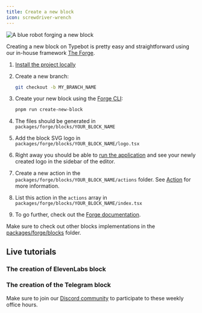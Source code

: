 ```yaml
---
title: Create a new block
icon: screwdriver-wrench
---
```



<Frame style={{ maxWidth: '400px' }}>
  <img
    src="/images/contribute/forging-robot.png"
    alt="A blue robot forging a new block"
  />
</Frame>

Creating a new block on Typebot is pretty easy and straightforward using our in-house framework [The Forge](../the-forge/overview).

1. [Install the project locally](./local-installation)
2. Create a new branch:

   ```sh
   git checkout -b MY_BRANCH_NAME
   ```

3. Create your new block using the [Forge CLI](../the-forge/overview#forge-cli):

   ```sh
   pnpm run create-new-block
   ```

4. The files should be generated in `packages/forge/blocks/YOUR_BLOCK_NAME`
5. Add the block SVG logo in `packages/forge/blocks/YOUR_BLOCK_NAME/logo.tsx`
6. Right away you should be able to [run the application](./local-installation#running-the-project-locally) and see your newly created logo in the sidebar of the editor.
7. Create a new action in the `packages/forge/blocks/YOUR_BLOCK_NAME/actions` folder. See [Action](../the-forge/action) for more information.
8. List this action in the `actions` array in `packages/forge/blocks/YOUR_BLOCK_NAME/index.tsx`
9. To go further, check out the [Forge documentation](../the-forge/overview).

Make sure to check out other blocks implementations in the [packages/forge/blocks](https://github.com/baptisteArno/typebot.io/tree/main/packages/forge/blocks) folder.

## Live tutorials

### The creation of ElevenLabs block

<LoomVideo id="c77d5e42bc3b457dbe7bc622e12e0017" />

### The creation of the Telegram block

<LoomVideo id="c49ced0c2c394751b860458b7eb904a4" />

Make sure to join our [Discord community](https://typebot.io/discord) to participate to these weekly office hours.
